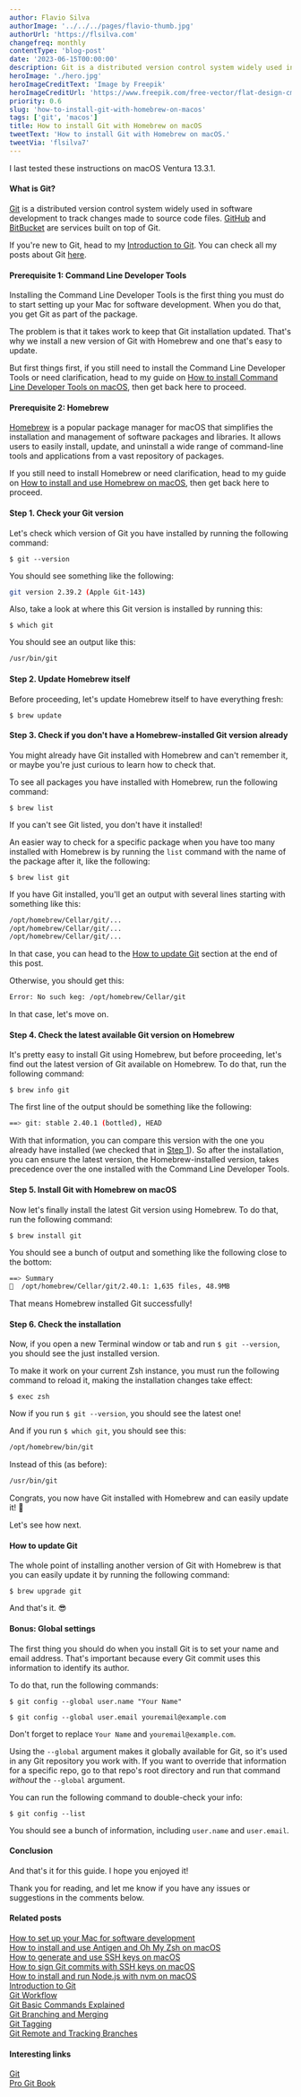 ```yaml
---
author: Flavio Silva
authorImage: '../../../pages/flavio-thumb.jpg'
authorUrl: 'https://flsilva.com'
changefreq: monthly
contentType: 'blog-post'
date: '2023-06-15T00:00:00'
description: Git is a distributed version control system widely used in software development to track changes made to source code files. GitHub and BitBucket are services built on top of Git.
heroImage: './hero.jpg'
heroImageCreditText: 'Image by Freepik'
heroImageCreditUrl: 'https://www.freepik.com/free-vector/flat-design-cms-illustration_12067674.htm'
priority: 0.6
slug: 'how-to-install-git-with-homebrew-on-macos'
tags: ['git', 'macos']
title: How to install Git with Homebrew on macOS
tweetText: 'How to install Git with Homebrew on macOS.'
tweetVia: 'flsilva7'
---
```



I last tested these instructions on macOS Ventura 13.3.1.

#### What is Git?

[Git](https://git-scm.com) is a distributed version control system widely used in software development to track changes made to source code files. [GitHub](https://github.com) and [BitBucket](https://bitbucket.org) are services built on top of Git.

If you're new to Git, head to my [Introduction to Git](/blog/introducing-git/). You can check all my posts about Git [here](/blog/git/).

#### Prerequisite 1: Command Line Developer Tools

Installing the Command Line Developer Tools is the first thing you must do to start setting up your Mac for software development. When you do that, you get Git as part of the package.

The problem is that it takes work to keep that Git installation updated. That's why we install a new version of Git with Homebrew and one that's easy to update.

But first things first, if you still need to install the Command Line Developer Tools or need clarification, head to my guide on [How to install Command Line Developer Tools on macOS](/blog/how-to-install-command-line-developer-tools-on-macos/), then get back here to proceed.

#### Prerequisite 2: Homebrew

[Homebrew](https://brew.sh/) is a popular package manager for macOS that simplifies the installation and management of software packages and libraries. It allows users to easily install, update, and uninstall a wide range of command-line tools and applications from a vast repository of packages.

If you still need to install Homebrew or need clarification, head to my guide on [How to install and use Homebrew on macOS](/blog/how-to-install-and-use-homebrew-on-macos/), then get back here to proceed.

<WarningBoxNoRunDollarSign />

#### Step 1. Check your Git version

Let's check which version of Git you have installed by running the following command:

```shell
$ git --version
```

You should see something like the following:

```bash
git version 2.39.2 (Apple Git-143)
```

Also, take a look at where this Git version is installed by running this:

```shell
$ which git
```

You should see an output like this:

```bash
/usr/bin/git
```

#### Step 2. Update Homebrew itself

Before proceeding, let's update Homebrew itself to have everything fresh:

```shell
$ brew update
```

#### Step 3. Check if you don't have a Homebrew-installed Git version already

You might already have Git installed with Homebrew and can't remember it, or maybe you're just curious to learn how to check that.

To see all packages you have installed with Homebrew, run the following command:

```shell
$ brew list
```

If you can't see Git listed, you don't have it installed!

An easier way to check for a specific package when you have too many installed with Homebrew is by running the `list` command with the name of the package after it, like the following:

```shell
$ brew list git
```

If you have Git installed, you'll get an output with several lines starting with something like this:

```bash
/opt/homebrew/Cellar/git/...
/opt/homebrew/Cellar/git/...
/opt/homebrew/Cellar/git/...
```

In that case, you can head to the [How to update Git](/blog/how-to-install-git-with-homebrew-on-macos/#how-to-update-git) section at the end of this post.

Otherwise, you should get this:

```bash
Error: No such keg: /opt/homebrew/Cellar/git
```

In that case, let's move on.

#### Step 4. Check the latest available Git version on Homebrew

It's pretty easy to install Git using Homebrew, but before proceeding, let's find out the latest version of Git available on Homebrew. To do that, run the following command:

```shell
$ brew info git
```

The first line of the output should be something like the following:

```bash
==> git: stable 2.40.1 (bottled), HEAD
```

With that information, you can compare this version with the one you already have installed (we checked that in [Step 1](/blog/how-to-install-git-with-homebrew-on-macos/#step-1-check-your-git-version)). So after the installation, you can ensure the latest version, the Homebrew-installed version, takes precedence over the one installed with the Command Line Developer Tools.

#### Step 5. Install Git with Homebrew on macOS

Now let's finally install the latest Git version using Homebrew. To do that, run the following command:

```shell
$ brew install git
```

You should see a bunch of output and something like the following close to the bottom:

```bash
==> Summary
🍺  /opt/homebrew/Cellar/git/2.40.1: 1,635 files, 48.9MB
```

That means Homebrew installed Git successfully!

#### Step 6. Check the installation

Now, if you open a new Terminal window or tab and run `$ git --version`, you should see the just installed version.

To make it work on your current Zsh instance, you must run the following command to reload it, making the installation changes take effect:

```shell
$ exec zsh
```

Now if you run `$ git --version`, you should see the latest one!

And if you run `$ which git`, you should see this:

```bash
/opt/homebrew/bin/git
```

Instead of this (as before):

```bash
/usr/bin/git
```

Congrats, you now have Git installed with Homebrew and can easily update it! 🎉

Let's see how next.

#### How to update Git

The whole point of installing another version of Git with Homebrew is that you can easily update it by running the following command:

```shell
$ brew upgrade git
```

And that's it. 😎

#### Bonus: Global settings

The first thing you should do when you install Git is to set your name and email address. That's important because every Git commit uses this information to identify its author.

To do that, run the following commands:

```shell
$ git config --global user.name "Your Name"
```

```shell
$ git config --global user.email youremail@example.com
```

Don't forget to replace `Your Name` and `youremail@example.com`.

Using the `--global` argument makes it globally available for Git, so it's used in any Git repository you work with. If you want to override that information for a specific repo, go to that repo's root directory and run that command _without_ the `--global` argument.

You can run the following command to double-check your info:

```shell
$ git config --list
```

You should see a bunch of information, including `user.name` and `user.email`.

#### Conclusion

And that's it for this guide. I hope you enjoyed it!

Thank you for reading, and let me know if you have any issues or suggestions in the comments below.

#### Related posts

[How to set up your Mac for software development](/blog/how-to-set-up-mac-software-development/)<br />
[How to install and use Antigen and Oh My Zsh on macOS](/blog/how-to-install-use-antigen-oh-my-zsh-macos/)<br />
[How to generate and use SSH keys on macOS](/blog/how-to-generate-use-ssh-keys-macos/)<br />
[How to sign Git commits with SSH keys on macOS](/blog/how-to-sign-git-commits-ssh-keys-macos)<br />
[How to install and run Node.js with nvm on macOS](/blog/how-to-install-nodejs-nvm-macos/)<br />
[Introduction to Git](/blog/introducing-git/)<br />
[Git Workflow](/blog/git-workflow/)<br />
[Git Basic Commands Explained](/blog/git-basic-commands-explained/)<br />
[Git Branching and Merging](/blog/git-branching-and-merging/)<br />
[Git Tagging](/blog/git-tagging/)<br />
[Git Remote and Tracking Branches](/blog/git-remote-and-tracking-branches/)

#### Interesting links

[Git](http://git-scm.com/)<br />
[Pro Git Book](https://git-scm.com/book/en/v2)
